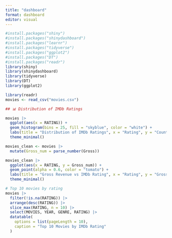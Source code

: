 ```yaml
---
title: "dashboard"
format: dashboard
editor: visual
---
```


```r
#install.packages("shiny")
#install.packages("shinydashboard")
#install.packages("learnr")
#install.packages("tidyverse")
#install.packages("ggplot2")
#install.packages("DT")
#install.packages("readr")
library(shiny)
library(shinydashboard)
library(tidyverse)
library(DT)
library(ggplot2)

```

```r
library(readr)
movies <- read_csv("movies.csv")

```

```r
## 📊 Distribution of IMDb Ratings

movies |> 
  ggplot(aes(x = RATING)) +
  geom_histogram(bins = 25, fill = "skyblue", color = "white") +
  labs(title = "Distribution of IMDb Ratings", x = "Rating", y = "Count") +
  theme_minimal()
```

```r
movies_clean <- movies |> 
  mutate(Gross_num = parse_number(Gross))

movies_clean |> 
  ggplot(aes(x = RATING, y = Gross_num)) +
  geom_point(alpha = 0.6, color = "tomato") +
  labs(title = "Gross Revenue vs IMDb Rating", x = "Rating", y = "Gross ($)") +
  theme_minimal()
```

```r
# Top 10 movies by rating
movies |> 
  filter(!is.na(RATING)) |> 
  arrange(desc(RATING)) |> 
  slice_max(RATING, n = 10) |> 
  select(MOVIES, YEAR, GENRE, RATING) |> 
  datatable(
    options = list(pageLength = 10),
    caption = "Top 10 Movies by IMDb Rating"
  )
```
